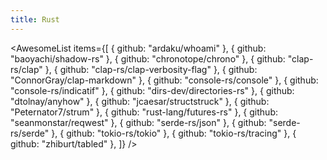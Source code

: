 ```yaml
---
title: Rust
---
```


<AwesomeList
  items={[
    { github: "ardaku/whoami" },
    { github: "baoyachi/shadow-rs" },
    { github: "chronotope/chrono" },
    { github: "clap-rs/clap" },
    { github: "clap-rs/clap-verbosity-flag" },
    { github: "ConnorGray/clap-markdown" },
    { github: "console-rs/console" },
    { github: "console-rs/indicatif" },
    { github: "dirs-dev/directories-rs" },
    { github: "dtolnay/anyhow" },
    { github: "jcaesar/structstruck" },
    { github: "Peternator7/strum" },
    { github: "rust-lang/futures-rs" },
    { github: "seanmonstar/reqwest" },
    { github: "serde-rs/json" },
    { github: "serde-rs/serde" },
    { github: "tokio-rs/tokio" },
    { github: "tokio-rs/tracing" },
    { github: "zhiburt/tabled" },
  ]}
/>
